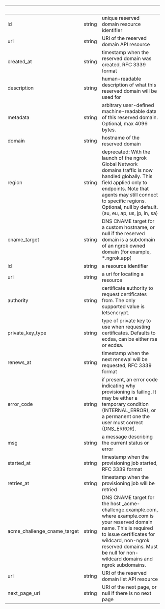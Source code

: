 | &nbsp;                      | &nbsp; | &nbsp;                                                                                                                                                                                                                                                   |
| --------------------------- | ------ | -------------------------------------------------------------------------------------------------------------------------------------------------------------------------------------------------------------------------------------------------------- |
| id                          | string | unique reserved domain resource identifier                                                                                                                                                                                                               |
| uri                         | string | URI of the reserved domain API resource                                                                                                                                                                                                                  |
| created_at                  | string | timestamp when the reserved domain was created, RFC 3339 format                                                                                                                                                                                          |
| description                 | string | human-readable description of what this reserved domain will be used for                                                                                                                                                                                 |
| metadata                    | string | arbitrary user-defined machine-readable data of this reserved domain. Optional, max 4096 bytes.                                                                                                                                                          |
| domain                      | string | hostname of the reserved domain                                                                                                                                                                                                                          |
| region                      | string | deprecated: With the launch of the ngrok Global Network domains traffic is now handled globally. This field applied only to endpoints. Note that agents may still connect to specific regions. Optional, null by default. (au, eu, ap, us, jp, in, sa)   |
| cname_target                | string | DNS CNAME target for a custom hostname, or null if the reserved domain is a subdomain of an ngrok owned domain (for example, \*.ngrok.app)                                                                                                               |
| id                          | string | a resource identifier                                                                                                                                                                                                                                    |
| uri                         | string | a uri for locating a resource                                                                                                                                                                                                                            |
| authority                   | string | certificate authority to request certificates from. The only supported value is letsencrypt.                                                                                                                                                             |
| private_key_type            | string | type of private key to use when requesting certificates. Defaults to ecdsa, can be either rsa or ecdsa.                                                                                                                                                  |
| renews_at                   | string | timestamp when the next renewal will be requested, RFC 3339 format                                                                                                                                                                                       |
| error_code                  | string | if present, an error code indicating why provisioning is failing. It may be either a temporary condition (INTERNAL_ERROR), or a permanent one the user must correct (DNS_ERROR).                                                                         |
| msg                         | string | a message describing the current status or error                                                                                                                                                                                                         |
| started_at                  | string | timestamp when the provisioning job started, RFC 3339 format                                                                                                                                                                                             |
| retries_at                  | string | timestamp when the provisioning job will be retried                                                                                                                                                                                                      |
| acme_challenge_cname_target | string | DNS CNAME target for the host \_acme-challenge.example.com, where example.com is your reserved domain name. This is required to issue certificates for wildcard, non-ngrok reserved domains. Must be null for non-wildcard domains and ngrok subdomains. |
| uri                         | string | URI of the reserved domain list API resource                                                                                                                                                                                                             |
| next_page_uri               | string | URI of the next page, or null if there is no next page                                                                                                                                                                                                   |
